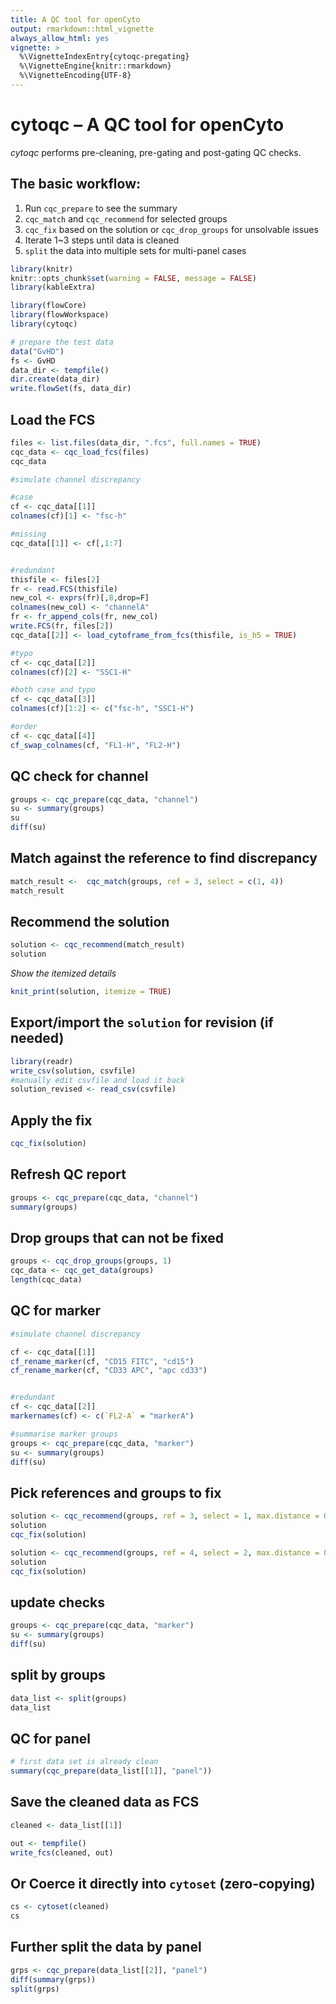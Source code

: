 ```yaml
---
title: A QC tool for openCyto
output: rmarkdown::html_vignette
always_allow_html: yes
vignette: >
  %\VignetteIndexEntry{cytoqc-pregating}
  %\VignetteEngine{knitr::rmarkdown}
  %\VignetteEncoding{UTF-8}
---
```

# cytoqc -- A QC tool for openCyto

*cytoqc* performs pre-cleaning, pre-gating and post-gating QC checks.

## The basic workflow:

1. Run `cqc_prepare` to see the summary
2. `cqc_match` and `cqc_recommend` for selected groups
3. `cqc_fix` based on the solution or `cqc_drop_groups` for unsolvable issues
4. Iterate 1~3 steps until data is cleaned
5. `split` the data into multiple sets for multi-panel cases

```r
library(knitr)
knitr::opts_chunk$set(warning = FALSE, message = FALSE)
library(kableExtra)
```


```r
library(flowCore)
library(flowWorkspace)
library(cytoqc)
```

```r
# prepare the test data
data("GvHD")
fs <- GvHD
data_dir <- tempfile()
dir.create(data_dir)
write.flowSet(fs, data_dir)
```

## Load the FCS

```r
files <- list.files(data_dir, ".fcs", full.names = TRUE)
cqc_data <- cqc_load_fcs(files)
cqc_data
```

```r
#simulate channel discrepancy

#case
cf <- cqc_data[[1]]
colnames(cf)[1] <- "fsc-h"

#missing
cqc_data[[1]] <- cf[,1:7]


#redundant
thisfile <- files[2]
fr <- read.FCS(thisfile)
new_col <- exprs(fr)[,8,drop=F]
colnames(new_col) <- "channelA"
fr <- fr_append_cols(fr, new_col)
write.FCS(fr, files[2])
cqc_data[[2]] <- load_cytoframe_from_fcs(thisfile, is_h5 = TRUE)

#typo
cf <- cqc_data[[2]]
colnames(cf)[2] <- "SSC1-H"

#both case and typo
cf <- cqc_data[[3]]
colnames(cf)[1:2] <- c("fsc-h", "SSC1-H")

#order
cf <- cqc_data[[4]]
cf_swap_colnames(cf, "FL1-H", "FL2-H")

```

## QC check for channel
```r
groups <- cqc_prepare(cqc_data, "channel")
su <- summary(groups)
su
diff(su)
```

## Match against the reference to find discrepancy


```r
match_result <-  cqc_match(groups, ref = 3, select = c(1, 4))
match_result
```

## Recommend the solution  

```r
solution <- cqc_recommend(match_result)
solution
```

*Show the itemized details*
```r
knit_print(solution, itemize = TRUE)
```

## Export/import the `solution` for revision (if needed)
```r
library(readr)
write_csv(solution, csvfile)
#manually edit csvfile and load it back
solution_revised <- read_csv(csvfile)
```
## Apply the fix
```r
cqc_fix(solution)

```


## Refresh QC report 
```r
groups <- cqc_prepare(cqc_data, "channel")
summary(groups)
```

## Drop groups that can not be fixed
```r
groups <- cqc_drop_groups(groups, 1)
cqc_data <- cqc_get_data(groups)
length(cqc_data)
```

## QC for marker
```r
#simulate channel discrepancy

cf <- cqc_data[[1]]
cf_rename_marker(cf, "CD15 FITC", "cd15")
cf_rename_marker(cf, "CD33 APC", "apc cd33")


#redundant
cf <- cqc_data[[2]]
markernames(cf) <- c(`FL2-A` = "markerA")

```


```r
#summarise marker groups
groups <- cqc_prepare(cqc_data, "marker")
su <- summary(groups)
diff(su)
```

## Pick references and groups to fix
```r
solution <- cqc_recommend(groups, ref = 3, select = 1, max.distance = 0.4) 
solution
cqc_fix(solution)

solution <- cqc_recommend(groups, ref = 4, select = 2, max.distance = 0.4) 
solution
cqc_fix(solution)
```
## update checks
```r
groups <- cqc_prepare(cqc_data, "marker")
su <- summary(groups)
diff(su)
```

## split by groups
```r
data_list <- split(groups)
data_list
```

## QC for panel 
```r
# first data set is already clean
summary(cqc_prepare(data_list[[1]], "panel"))
```


## Save the cleaned data as FCS 
```r
cleaned <- data_list[[1]]
```


```r
out <- tempfile()
write_fcs(cleaned, out)
```


## Or Coerce it directly into `cytoset` (zero-copying)
```r
cs <- cytoset(cleaned)
cs
```

## Further split the data by panel
```r
grps <- cqc_prepare(data_list[[2]], "panel")
diff(summary(grps))
split(grps)
```

